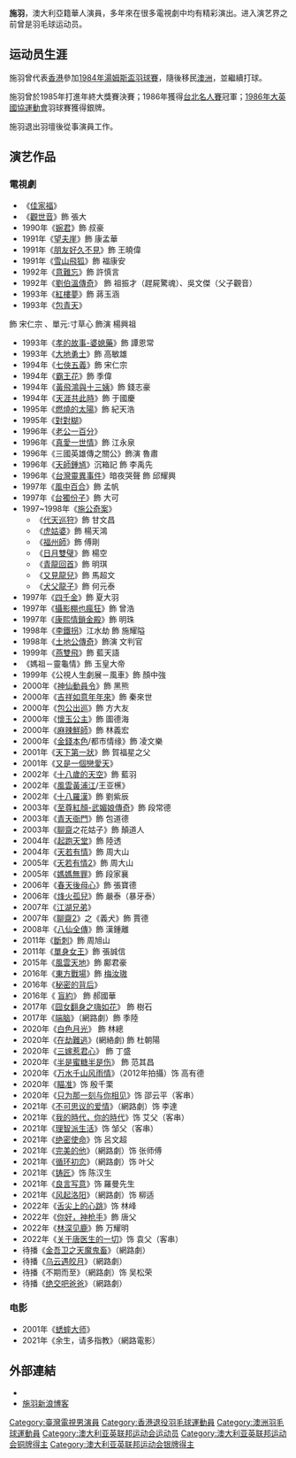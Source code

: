 {{BLP unsourced}}
{{藝人
| 姓名 = 施羽
| 圖片 = 
| 羅馬拼音 = 
| 英文名 = 
| 類型 = 男演員
| 綽號 = 羽哥
| 國籍 = {{AUS}}
| 出生日期 = {{birth date and age|1962|8|8}}
| 出生地點 = {{CHN}}上海市
| 語言 = [[國語|國語]]、[[英語|英語]]、[[上海話|上海話]]
| 教育程度 = 
| 職業 = [[演員|演員]]
| 父母 = 施寧安（父）
| 配偶 = {{marriage|[[鄧秀萍|鄧秀萍]]|May 5, 1992}}
| 兒女 = 施均儒
}}
{{Infobox sportsperson
| name                      = 施羽
| image                     = 
| alt                       = 
| real_name                 = 
| romanizedname             = 
| english_name              = 
| birth_name                = 
| nationality               = {{AUS}}
| national_team             = 
| ethnicity                 = 
| hometown                  = 
| citizenship               = 
| birth_date                = {{Birth date and age|1962|8|8}}
| birth_place               = {{CHN}}上海市
| death_date                = 
| death_place               = 
| resting_place             = 
| resting_place_coordinates = 
| residence                 = 
| education                 = 
| alma_mater                = 
| occupation                = 
| years_active              = 1982 -
| height                    = {{height|m=1.8}}
| weight                    = {{weight|kg=75}}
| spouse                    = {{marriage|鄧秀萍|1992年}}
| country                   = 
| sport                     = 羽球
| event                     = 單打
| turnedpro                 = 
| former_partner            = 
| coach                     = 
| retired                   = 
| worlds                    = 
{{ubl
|'''1985年世界羽球大獎賽總決賽'''：單打第二名
}}
| regionals                 = 
| nationals                 = 
{{ubl
|'''1985年蘇格蘭羽球公開賽'''：單打第一名
|'''1986年中華臺北羽球公開賽'''：單打第一名
|'''1987年Carlton杯'''：單打第一名
|'''1988年美國羽球公開賽'''：單打第一名
|'''1989年澳大利亞羽球公開賽'''：單打第一名
}}
| commonwealth              = 
{{ubl
|'''1986年大英國協運動會'''：單打第二名
}}
| highestranking            = 
| pb                        = 
| medaltemplates            = 
{{MedalCountry|{{AUS}}}}
{{MedalSport|男子羽球}}
{{MedalCompetition|蘇格蘭羽球公開賽}}
{{MedalGold|1985年英國蘇格蘭|單打}}
{{MedalCompetition|世界羽球大獎賽總決賽}}
{{MedalSilver|1985年日本東京都|單打}}
{{MedalCompetition|中華臺北羽球公開賽}}
{{MedalGold|1986年中華民國臺北|單打}}
{{MedalCompetition|大英國協運動會}}
{{MedalSilver|1986年英國蘇格蘭愛丁堡|單打}}
{{MedalBronze|1986年英國蘇格蘭愛丁堡|混合團體}}
{{MedalCompetition|Carlton杯}}
{{MedalGold|1987年德國|單打}}
{{MedalCompetition|美國羽球公開賽}}
{{MedalGold|1988年美國|單打}}
{{MedalCompetition|澳大利亞羽球公開賽}}
{{MedalGold|1989年澳大利亞|單打}}
| updated                   = 2018年12月20日
}}
'''施羽'''{{BD|1962年|8月8日||}}，澳大利亞籍華人演員，多年來在很多電視劇中均有精彩演出。进入演艺界之前曾是羽毛球运动员。

==运动员生涯==
施羽曾代表[[香港|香港]]參加[[湯姆斯盃|1984年湯姆斯盃羽球賽]]，隨後移民[[澳洲|澳洲]]，並繼續打球。

施羽曾於1985年打進年終大獎賽決賽；1986年獲得[[中華台北羽球公開賽|台北名人賽]]冠軍；[[1986年大英國協運動會|1986年大英國協運動會]]羽球賽獲得銀牌。

施羽退出羽壇後從事演員工作。

==演艺作品==
===電視劇===
*《[[佳家福|佳家福]]》
*《[[觀世音|觀世音]]》飾 張大
*1990年《[[六個夢|婉君]]》飾 叔豪 
*1991年《[[望夫崖|望夫崖]]》飾 康孟華 
*1991年《[[朋友好久不見|朋友好久不見]]》飾 王曉偉
*1991年《[[雪山飛狐|雪山飛狐]]》飾 福康安
*1992年《[[意難忘|意難忘]]》飾 許慎言 
*1992年《[[劉伯溫傳奇|劉伯溫傳奇]]》 飾 祖振才（趕屍驚魂）、吳文傑（父子觀音）
*1993年《[[紅樓夢|紅樓夢]]》飾 蔣玉涵
*1993年《[[包青天_(1993年電視劇)|包青天]]》
飾 宋仁宗 、單元:寸草心 飾演 楊興祖
*1993年《[[孝的故事-婆媳藥|孝的故事-婆媳藥]]》飾 譚恩常
*1993年《[[大地勇士|大地勇士]]》飾 高敏雄
*1994年《[[七俠五義_(1994年電視劇)|七俠五義]]》飾 宋仁宗
*1994年《[[霸王花|霸王花]]》飾 季偉
*1994年《[[黃飛鴻與十三姨|黃飛鴻與十三姨]]》飾 錢志豪
*1994年《[[天涯共此時|天涯共此時]]》飾 于國慶
*1995年《[[燃燒的太陽|燃燒的太陽]]》飾 紀天浩
*1995年《[[對對糊|對對糊]]》
*1996年《[[老公一百分|老公一百分]]》
*1996年《[[真愛一世情_(中視)|真愛一世情]]》飾 江永泉
*1996年《三國英雄傳之關公》飾演 魯肅
*1996年《[[天師鍾馗|天師鍾馗]]》沉箱記 飾 李禹先
*1996年《[[台灣靈異事件|台灣靈異事件]]》暗夜哭聲 飾 邱耀興
*1997年《[[風中百合|風中百合]]》飾 孟帆
*1997年《[[台獨份子|台獨份子]]》飾 大可
*1997~1998年《[[施公奇案|施公奇案]]》
**《[[代天巡狩|代天巡狩]]》飾 甘文昌
**《[[虎姑婆|虎姑婆]]》飾 楊天鴻
**《[[福州師|福州師]]》飾 傅剛
**《[[日月雙璧|日月雙璧]]》飾 楊空
**《[[青龍回首|青龍回首]]》飾 明琪
**《[[又見龍兒|又見龍兒]]》飾 馬超文
**《[[犬父龍子|犬父龍子]]》飾 何元泰
*1997年《[[四千金|四千金]]》飾 夏大羽
*1997年《[[攝影棚也瘋狂|攝影棚也瘋狂]]》飾 曾浩
*1997年《[[康熙情鎖金殿|康熙情鎖金殿]]》飾 明珠
*1998年《[[李鐵拐|李鐵拐]]》江水劫 飾 施耀隘
*1998年《[[土地公傳奇|土地公傳奇]]》飾演 文判官
*1999年《[[燕雙飛|燕雙飛]]》飾 藍天語
*《媽祖－靈龜情》飾 玉皇大帝
*1999年《公視人生劇展－風車》飾 顏中強
*2000年《[[神仙動員令|神仙動員令]]》飾 黑熊
*2000年《[[吉祥如意年年來|吉祥如意年年來]]》飾 秦來世
*2000年《[[包公出巡|包公出巡]]》飾 方大友
*2000年《[[懷玉公主|懷玉公主]]》飾 圖德海 
*2000年《[[麻辣鮮師|麻辣鮮師]]》飾 林義宏
*2000年《[[金錢本色|金錢本色]]/都市情缘》飾 凌文樂
*2001年《[[天下第一狀|天下第一狀]]》飾 賀福星之父
*2001年《[[又是一個戀愛天|又是一個戀愛天]]》
*2002年《[[十八歲的天空|十八歲的天空]]》飾 藍羽
*2002年《[[風雲黃浦江|風雲黃浦江]]/王亚櫵》
*2002年《[[十八羅漢|十八羅漢]]》飾 劉紫辰
*2003年《[[至尊紅顏-武媚娘傳奇|至尊紅顏-武媚娘傳奇]]》飾 段常德 
*2003年《[[青天衙門|青天衙門]]》飾 包道德
*2003年《[[聊齋|聊齋]]之花姑子》飾 顛道人
*2004年《[[起跑天堂|起跑天堂]]》飾 陸透
*2004年《[[天若有情_(電視劇)|天若有情]]》飾 周大山
*2005年《[[天若有情2_(電視劇)|天若有情2]]》飾 周大山
*2005年《[[媽媽無罪|媽媽無罪]]》飾 段家襄
*2006年《[[春天後母心|春天後母心]]》飾 張寶德
*2006年《[[烽火孤兒|烽火孤兒]]》飾 嚴泰（暴牙泰）
*2007年《[[江湖兄弟|江湖兄弟]]》
*2007年《[[聊齋_(2007年电视剧)|聊齋2]]》之《義犬》飾 賈德
*2008年《[[八仙全傳|八仙全傳]]》飾 漢鍾離
*2011年《[[斷刺|斷刺]]》飾 周旭山
*2011年《[[單身女王|單身女王]]》飾 張誠信
*2015年《[[風雲天地|風雲天地]]》飾 鄺君豪
*2016年《[[東方戰場|東方戰場]]》飾 [[梅汝璈|梅汝璈]]
*2016年《[[秘密的背后|秘密的背后]]》
*2016年《 [[盲約|盲約]]》  飾 郝國華
*2017年《[[囧女翻身之嗨如花|囧女翻身之嗨如花]]》 飾 樹石
*2017年《[[端脑_(网络剧)|端脑]]》（網路劇）飾 季陸
*2020年《[[白色月光|白色月光]]》 飾 林總
*2020年《[[在劫難逃|在劫難逃]]》(網絡劇)  飾 杜朝陽
*2020年《[[三嫁惹君心|三嫁惹君心]]》  飾 丁盛
*2020年《[[半是蜜糖半是伤|半是蜜糖半是伤]]》  飾 范其昌
*2020年《[[万水千山风雨情|万水千山风雨情]]》（2012年拍攝）饰  高有德 
*2020年《[[瞄准|瞄准]]》饰 殷千栗
*2020年《[[只为那一刻与你相见|只为那一刻与你相见]]》饰 邵云平（客串）
*2021年《[[不可思议的爱情|不可思议的爱情]]》（網路劇）饰 李達
*2021年《[[我的時代，你的時代|我的時代，你的時代]]》饰 艾父（客串）
*2021年《[[理智派生活|理智派生活]]》饰 邹父（客串）
*2021年《[[绝密使命|绝密使命]]》饰 呂文超
*2021年《[[完美的他|完美的他]]》（網路劇）饰 张师傅
*2021年《[[循环初恋|循环初恋]]》（網路劇）饰 叶父
*2021年《[[铸匠|铸匠]]》饰 陈汉生
*2021年《[[良言写意|良言写意]]》饰 羅曼先生	
*2021年《[[风起洛阳|风起洛阳]]》（網路劇）饰 柳适
*2022年《[[舌尖上的心跳|舌尖上的心跳]]》饰 林峰
*2022年《[[你好，神枪手|你好，神枪手]]》飾 唐父
*2022年《[[林深见鹿|林深见鹿]]》飾  万耀明
*2022年《[[关于唐医生的一切|关于唐医生的一切]]》饰 袁父（客串）
*待播《[[金吾卫之天魔鬼畜|金吾卫之天魔鬼畜]]》（網路劇）
*待播《[[乌云遇皎月|乌云遇皎月]]》（網路劇）
*待播《不期而至》（網路劇）饰 吴松荣
*待播《[[绝交吧爸爸|绝交吧爸爸]]》（網路劇）

===电影===
*2001年《[[蟋蟀大师|蟋蟀大师]]》
*2021年《余生，请多指教》（網路電影）

== 外部連結 ==
*{{Sinaweibo|2013794587}}
*[http://blog.sina.com.cn/s/profile_1359106177.html 施羽新浪博客] {{Wayback|url=http://blog.sina.com.cn/s/profile_1359106177.html |date=20201218194027 }}

{{DEFAULTSORT:Sze Yu}}

[[Category:臺灣電視男演員|Category:臺灣電視男演員]]
[[Category:香港退役羽毛球運動員|Category:香港退役羽毛球運動員]]
[[Category:澳洲羽毛球運動員|Category:澳洲羽毛球運動員]]
[[Category:澳大利亚英联邦运动会运动员|Category:澳大利亚英联邦运动会运动员]]
[[Category:澳大利亚英联邦运动会铜牌得主|Category:澳大利亚英联邦运动会铜牌得主]]
[[Category:澳大利亚英联邦运动会银牌得主|Category:澳大利亚英联邦运动会银牌得主]]